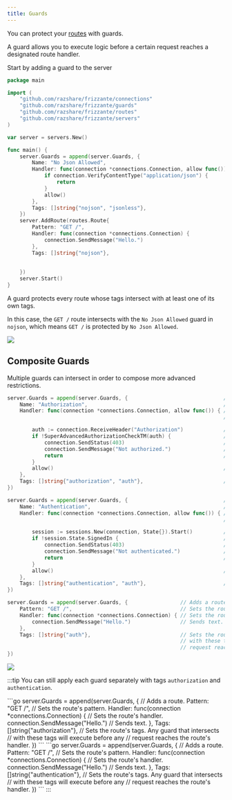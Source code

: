 ```yaml
---
title: Guards
---
```



You can protect your [routes](../routes) with guards.

A guard allows you to execute logic before a certain request reaches
a designated route handler.

Start by adding a guard to the server

```go
package main

import (
    "github.com/razshare/frizzante/connections"
    "github.com/razshare/frizzante/guards"
    "github.com/razshare/frizzante/routes"
    "github.com/razshare/frizzante/servers"
)

var server = servers.New()                                                // Creates a server.

func main() {
    server.Guards = append(server.Guards, {                               // Adds a guard.
        Name: "No Json Allowed",                                          // Sets the guard's name. It's useful for logs.
        Handler: func(connection *connections.Connection, allow func()) { // sets the guard's handler.
            if connection.VerifyContentType("application/json") {         // If requests uses "application/json" content...
                return                                                    // ..returns. This will actually terminate the connection.
            }
            allow()                                                       // Allows the request through.
        },
        Tags: []string{"nojson", "jsonless"},                             // Sets the guard's tags.
    })
    server.AddRoute(routes.Route{                                         // Adds a route.
        Pattern: "GET /",                                                 // Sets the route's pattern.
        Handler: func(connection *connections.Connection) {
            connection.SendMessage("Hello.")                              // Sends text.
        },
        Tags: []string{"nojson"},                                         // Sets the route's tags. Any guard that intersects 
                                                                          // with these tags will execute before any 
                                                                          // request reaches the route's handler.
    })
    server.Start()                                                        // Starts the server.
}
```

A guard protects every route whose tags intersect with at least one of its own tags.

In this case, the `GET /` route intersects with the `No Json Allowed` guard in `nojson`, which means `GET /` is protected by `No Json Allowed`.

![](guards100.svg)

## Composite Guards

Multiple guards can intersect in order to compose more advanced restrictions.

```go
server.Guards = append(server.Guards, {                               // Adds a guard.
    Name: "Authorization",                                            // Sets the guard's name. It's useful for logs.
    Handler: func(connection *connections.Connection, allow func()) { // Sets the guard's handler. If allow() is never invoked, 
                                                                      // the guard will reject the request.

        auth := connection.ReceiveHeader("Authorization")             // Gets the "Authorization" header from the request.
        if !SuperAdvancedAuthorizationCheckTM(auth) {                 // If user is not authorized...
            connection.SendStatus(403)                                // ...sends status 403...
            connection.SendMessage("Not authorized.")                 // ...and a short message with an explanation.
            return                                                    // Returns. This will actually terminate the connection.
        }
        allow()                                                       // Allows the request through.
    },
    Tags: []string{"authorization", "auth"},                          // Sets the guard's tags.
})
```

```go
server.Guards = append(server.Guards, {                               // Adds a guard.
    Name: "Authentication",                                           // Sets the guard's name. It's useful for logs.
    Handler: func(connection *connections.Connection, allow func()) { // Sets the guard's handler. If allow() is never invoked, 
                                                                      // the guard will reject the request.

        session := sessions.New(connection, State{}).Start()          // Starts the session.
        if !session.State.SignedIn {                                  // If the use is not signed in...
            connection.SendStatus(403)                                // ...sends status 403...
            connection.SendMessage("Not authenticated.")              // ...and a short message with an explanation.
            return                                                    // Returns. This will actually terminate the connection.
        }
        allow()                                                       // Allows the request through.
    },
    Tags: []string{"authentication", "auth"},                         // Sets the guard's tags.
})
```

```go
server.Guards = append(server.Guards, {                 // Adds a route.
    Pattern: "GET /",                                   // Sets the route's pattern.
    Handler: func(connection *connections.Connection) { // Sets the route's handler.
        connection.SendMessage("Hello.")                // Sends text.
    },
    Tags: []string{"auth"},                             // Sets the route's tags. Any guard that intersects 
                                                        // with these tags will execute before any 
                                                        // request reaches the route's handler.
})
```

![](guards200.svg)


:::tip
You can still apply each guard separately with tags `authorization` and `authentication`.

<Tabs>
    <TabItem icon='open-book' label='Authorization'>
        ```go
        server.Guards = append(server.Guards, {                 // Adds a route.
            Pattern: "GET /",                                   // Sets the route's pattern.
            Handler: func(connection *connections.Connection) { // Sets the route's handler.
                connection.SendMessage("Hello.")                // Sends text.
            },
            Tags: []string{"authorization"},                    // Sets the route's tags. Any guard that intersects 
                                                                // with these tags will execute before any 
                                                                // request reaches the route's handler.
        })
        ```
    </TabItem>
    <TabItem icon='open-book' label='Authentication'>
        ```go
        server.Guards = append(server.Guards, {                 // Adds a route.
            Pattern: "GET /",                                   // Sets the route's pattern.
            Handler: func(connection *connections.Connection) { // Sets the route's handler.
                connection.SendMessage("Hello.")                // Sends text.
            },
            Tags: []string{"authentication"},                   // Sets the route's tags. Any guard that intersects 
                                                                // with these tags will execute before any 
                                                                // request reaches the route's handler.
        })
        ```
    </TabItem>
</Tabs>
:::